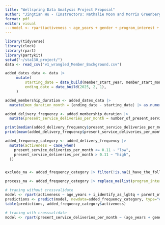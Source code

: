 ```yaml
---
title: "Wellspring Data Analysis Project Proposal"
author: "Jingtian Hu - (Instructors: Nathalie Moon and Morris Greenberg)"
format: pdf
editor: visual
---model <- rpart(activeness ~ age_years + gender + program_interest + mailing_city + parent_of_a_child_under_18 + types_of_cancer + i_have_the_following_impairment + how_have_you_heard_of_wellspring, data=added_frequency_category)
---
```


```r
library(tidyverse)
library(clock)
library(rpart)
library(partykit)
setwd("~/sta130_project/")
data <- read_csv("v1_wrangled_Member_Background.csv")
```

```r
added_dates_data <- data |>
     mutate(
         starting_date = date_build(member_start_year, member_start_month, ),
         ending_date = date_build(2025, 2, 1),
     )

added_membership_duration <- added_dates_data |>
  mutate(mem_duration_month = (ending_date - starting_date) |> as.numeric() / 30)

added_delivery_frequency <- added_membership_duration |> 
  mutate(present_service_deliveries_per_month = number_of_present_service_deliveries / mem_duration_month)

print(median(added_delivery_frequency$present_service_deliveries_per_month))
print(mean(added_delivery_frequency$present_service_deliveries_per_month))

added_frequency_category <- added_delivery_frequency |>
  mutate(activeness = case_when(
    present_service_deliveries_per_month <= 0.11 ~ "low",
    present_service_deliveries_per_month > 0.11 ~ "high",
  ))


exclude_na <- added_frequency_category |> filter(!is.na(i_have_the_following_impairment))

process_na <- added_frequency_category |> replace_na(list(program_interest="Unknown"))
```

```r
# traning without crossvalidate
model <- rpart(activeness ~ age_years + i_identify_as_lgbtq + parent_of_a_child_under_18 + i_identify_as_poc + i_have_the_following_impairment + , data=exclude_na)
predictions <- predict(model, newdata=added_frequency_category, type="class")
table(predictions, added_frequency_category$activeness)
```

```r
# traning with crossvalidate
model <- rpart(present_service_deliveries_per_month ~ (age_years + gender + types_of_cancer), data=final_data)

```
